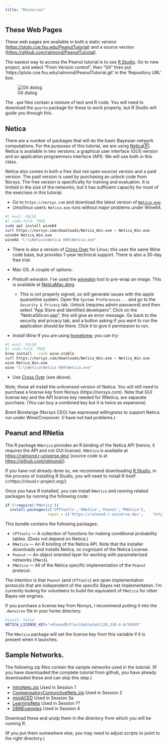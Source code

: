 ```yaml
---
title: "Resources"
---
```


## These Web Pages

These web pages are available in both a static version (<https://pluto.coe.fsu.edu/PeanutTutorial>) and a source version (<https://github.com/ralmond/PeanutTutorial>).

The easiest way to access the Peanut tutorial is to use [R Studio](https://posit.co/products/open-source/rstudio/).  Go to new project, and select "From Version control", then "Git" then put 'https://pluto.coe.fsu.edu/ralmond/PeanutTutorial.git' in the 'Repository URL' box.

![Git dialog](img/GitDialog.png)

The `.qmd` files contain a mixture of text and R code.  You will need
to download the `quarto` package for these to work properly, but R Studio will guide you through this.

## Netica

There are a number of packages that will do the basic Bayesian network
computations. For the purposes of this tutorial, we are using
[Netica](https://norsys.com)Ⓡ. Netica is available in two versions: a
graphical user interface (GUI) version and an application programmers
interface (API). We will use both in this class.

Netica also comes in both a free (but not open source) version and a
paid version. The paid version is used by purchasing an unlock code
from Norsys. The free version is specifically for training and
evaluation. It is limited in the size of the networks, but it has
sufficient capacity for most of the exercises in this tutorial.

-   Go to `https://norsys.com` and download the latest version of [`Netica.exe`](https://norsys.com/downloads/Netica_Win.exe).
-   Unix/linux users: `Netica.exe` runs without major problems under Wine64.
```bash
#| eval: FALSE
#| code-fold: TRUE
sudo apt install wine64
curl https://norsys.com/downloads/Netica_Win.exe > Netica_Win.exe
wine64 Netica_Win.exe
wine64 "C:\\Netica\Netica 609\Netica.exe"
```

  - There is also a version of [Cross Over](https://www.codeweavers.com/crossover) for Linux; this uses the same Wine code base, but provides 1-year technical support.  There is also a 30-day free trial.

-  Mac OS.  A couple of options:
  - _Prebuilt wineskin_.  I've used the [wineskin](https://github.com/Gcenx/WineskinServer/) tool to pre-wrap an image.  This is available at [NeticaMac.dmg](https://pluto.coe.fsu.edu/BNinEA/NeticaMac.dmg).
    * This is not properly signed, so will generate issues with the apple quarantine system.  Open the `System Preferences...` and go to the `Security & Privacy` tab.  Unlock (requires admin password) and then select "App Store and identified developers".  Click on the "NeticaSilicon.app", this will give an error message.  Go back to the security and privacy tab, and a button asking if you want to run the application should be there.  Click it to give it permission to run.
  - _Install Wine_    If you are using [homebrew](https://brew.sh), you can try:
```bash
#| eval: FALSE
#| code-fold: TRUE
brew install --cask wine-stable
curl https://norsys.com/downloads/Netica_Win.exe > Netica_Win.exe
wine Netica_Win.exe
wine "C:\\Netica\Netica 609\Netica.exe"
```
 - Use [Cross Over](https://www.codeweavers.com/crossover) (see above).  
 
Note, these all install the unlicensed version of Netica.  You will still need to purchase a license key from Norsys (https://norsys.com).  Note that GUI license key and the API license key needed for RNetica, are separate purchase.  (You can buy a combined key but it is twice as expensive).

Brent Borelange (Norsys CEO) has expressed willingness to support Netica run under Wine/Crossover.  (I have not had problems.)

## Peanut and RNetia

The R package `RNetica` provides an R binding of the Netica API
(hence, it requires the API and not GUI license). `RNetica` is
available at <https://ralmond.r-universe.dev/> (source code is at
<https://github.com/ralmond/>).

If you have not already done so, we recommend downloading [R
Studio](https://posit.co/products/open-source/rstudio/), in the
process of installing R Studio, you will need to install R itself
(\<https://cloud.r-project.org/).

Once you have R installed, you can install `RNetica` and running
related packages by running the following code:

```r
if (!require('PNetica')) 
  install.packages(c('CPTtootls','RNetica','Peanut','PNetica'),
                   repos = c('https://ralmond.r-universe.dev',    'https://cloud.r-project.org'))
```

This bundle contains the following packages:

-   `CPTtools` --- A collection of functions for making conditional probability tables. (Does not depend on Netica.)
-   `RNetica` --- An R binding of the Netica API. Note that the installer downloads and installs Netica, so cognizant of the Netica License.
-   `Peanut` --- An object oriented layer for working with parameterized networks (`PNet`s).\
-   `PNetica` --- All of the Netica specific implementation of the `Peanut` protocol.

The intention is that `Peanut` (and `CPTtools`) are open
implementation protocols that are independent of the specific Bayes
net implementation. I'm currently looking for volunteers to build the
equivalent of `PNetica` for other Bayes net engines.

If you purchase a license key from Norsys, I recommend putting it into the `.Renviron` file in your home directory.
```bash
#|eval: false
NETICA_LICENSE_KEY="+AlmondR/FloridaStateU/120,310-6-A/XXXXX"
```
The `RNetica` package will set the license key from this variable if it is present when it launches.


## Sample Networks.

The following zip files contain the sample networks used in the
tutorial.  (If you have downloaded the complete tutorial from github,
you have already downloaded these and can skip this step.)

* [IntroNets.zip](https://pluto.coe.fsu.edu/PeanutTutorial/IntroNets.zip)  Used in Session 1
* [CompensatoryConjunctiveNets.zip](https://pluto.coe.fsu.edu/PeanutTutorial/CompensatoryConjunctiveNets.zip)  Used in Session 2
* [miniACED](https://pluto.coe.fsu.edu/PeanutTutorial/miniACED.zip)  Used in Session 3a
* [LearningNets](https://pluto.coe.fsu.edu/PeanutTutorial/LearningNets.zip)  Used in Session ??
* [DBNExamples](https://pluto.coe.fsu.edu/PeanutTutorial/DBNExamples.zip) Used in Session 4

Download these and unzip them in the directory from which you will be running R.

(If you put them somewhere else, you may need to adjust scripts to point to the right directory.)

